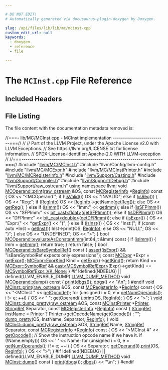 ```yaml
---

# DO NOT EDIT!
# Automatically generated via docusaurus-plugin-doxygen by Doxygen.

slug: /api/files/lib/lib/mc/mcinst-cpp
custom_edit_url: null
keywords:
  - doxygen
  - reference
  - file

---
```





# The `MCInst.cpp` File Reference

<DoxygenPage pluginConfig={pluginConfig}>



## Included Headers

<IncludesList>
<IncludesListItem
  filePath="llvm/MC/MCInst.h"
  permalink="/docs/api/files/include/include/llvm/include/llvm/mc/mcinst-h"
  isLocal="true" />
<IncludesListItem
  filePath="llvm/Config/llvm-config.h"
  permalink=""
  isLocal="true" />
<IncludesListItem
  filePath="llvm/MC/MCExpr.h"
  permalink="/docs/api/files/include/include/llvm/include/llvm/mc/mcexpr-h"
  isLocal="true" />
<IncludesListItem
  filePath="llvm/MC/MCInstPrinter.h"
  permalink="/docs/api/files/include/include/llvm/include/llvm/mc/mcinstprinter-h"
  isLocal="true" />
<IncludesListItem
  filePath="llvm/MC/MCRegisterInfo.h"
  permalink="/docs/api/files/include/include/llvm/include/llvm/mc/mcregisterinfo-h"
  isLocal="true" />
<IncludesListItem
  filePath="llvm/Support/Casting.h"
  permalink="/docs/api/files/include/include/llvm/include/llvm/support/casting-h"
  isLocal="true" />
<IncludesListItem
  filePath="llvm/Support/Compiler.h"
  permalink="/docs/api/files/include/include/llvm/include/llvm/support/compiler-h"
  isLocal="true" />
<IncludesListItem
  filePath="llvm/Support/Debug.h"
  permalink="/docs/api/files/include/include/llvm/include/llvm/support/debug-h"
  isLocal="true" />
<IncludesListItem
  filePath="llvm/Support/raw_ostream.h"
  permalink="/docs/api/files/include/include/llvm/include/llvm/support/raw-ostream-h"
  isLocal="true" />
</IncludesList>


## File Listing

The file content with the documentation metadata removed is:

<ProgramListing>

<Link id="l00001" /><CodeLine lineNumber="1"><Highlight kind="comment">//===- lib/MC/MCInst.cpp - MCInst implementation --------------------------===//</Highlight><Highlight kind="normal"></Highlight></CodeLine>
<Link id="l00002" /><CodeLine lineNumber="2"><Highlight kind="normal"></Highlight><Highlight kind="comment">//</Highlight><Highlight kind="normal"></Highlight></CodeLine>
<Link id="l00003" /><CodeLine lineNumber="3"><Highlight kind="normal"></Highlight><Highlight kind="comment">// Part of the LLVM Project, under the Apache License v2.0 with LLVM Exceptions.</Highlight><Highlight kind="normal"></Highlight></CodeLine>
<Link id="l00004" /><CodeLine lineNumber="4"><Highlight kind="normal"></Highlight><Highlight kind="comment">// See https://llvm.org/LICENSE.txt for license information.</Highlight><Highlight kind="normal"></Highlight></CodeLine>
<Link id="l00005" /><CodeLine lineNumber="5"><Highlight kind="normal"></Highlight><Highlight kind="comment">// SPDX-License-Identifier: Apache-2.0 WITH LLVM-exception</Highlight><Highlight kind="normal"></Highlight></CodeLine>
<Link id="l00006" /><CodeLine lineNumber="6"><Highlight kind="normal"></Highlight><Highlight kind="comment">//</Highlight><Highlight kind="normal"></Highlight></CodeLine>
<Link id="l00007" /><CodeLine lineNumber="7"><Highlight kind="normal"></Highlight><Highlight kind="comment">//===----------------------------------------------------------------------===//</Highlight><Highlight kind="normal"></Highlight></CodeLine>
<Link id="l00008" /><CodeLine lineNumber="8"><Highlight kind="normal"></Highlight></CodeLine>
<Link id="l00009" /><CodeLine lineNumber="9"><Highlight kind="normal"></Highlight><Highlight kind="preprocessor">#include &quot;<a href="/docs/api/files/include/include/llvm/include/llvm/mc/mcinst-h">llvm/MC/MCInst.h</a>&quot;</Highlight><Highlight kind="normal"></Highlight></CodeLine>
<Link id="l00010" /><CodeLine lineNumber="10"><Highlight kind="normal"></Highlight><Highlight kind="preprocessor">#include &quot;llvm/Config/llvm-config.h&quot;</Highlight><Highlight kind="normal"></Highlight></CodeLine>
<Link id="l00011" /><CodeLine lineNumber="11"><Highlight kind="normal"></Highlight><Highlight kind="preprocessor">#include &quot;<a href="/docs/api/files/include/include/llvm/include/llvm/mc/mcexpr-h">llvm/MC/MCExpr.h</a>&quot;</Highlight><Highlight kind="normal"></Highlight></CodeLine>
<Link id="l00012" /><CodeLine lineNumber="12"><Highlight kind="normal"></Highlight><Highlight kind="preprocessor">#include &quot;<a href="/docs/api/files/include/include/llvm/include/llvm/mc/mcinstprinter-h">llvm/MC/MCInstPrinter.h</a>&quot;</Highlight><Highlight kind="normal"></Highlight></CodeLine>
<Link id="l00013" /><CodeLine lineNumber="13"><Highlight kind="normal"></Highlight><Highlight kind="preprocessor">#include &quot;<a href="/docs/api/files/include/include/llvm/include/llvm/mc/mcregisterinfo-h">llvm/MC/MCRegisterInfo.h</a>&quot;</Highlight><Highlight kind="normal"></Highlight></CodeLine>
<Link id="l00014" /><CodeLine lineNumber="14"><Highlight kind="normal"></Highlight><Highlight kind="preprocessor">#include &quot;<a href="/docs/api/files/include/include/llvm/include/llvm/support/casting-h">llvm/Support/Casting.h</a>&quot;</Highlight><Highlight kind="normal"></Highlight></CodeLine>
<Link id="l00015" /><CodeLine lineNumber="15"><Highlight kind="normal"></Highlight><Highlight kind="preprocessor">#include &quot;<a href="/docs/api/files/include/include/llvm/include/llvm/support/compiler-h">llvm/Support/Compiler.h</a>&quot;</Highlight><Highlight kind="normal"></Highlight></CodeLine>
<Link id="l00016" /><CodeLine lineNumber="16"><Highlight kind="normal"></Highlight><Highlight kind="preprocessor">#include &quot;<a href="/docs/api/files/include/include/llvm/include/llvm/support/debug-h">llvm/Support/Debug.h</a>&quot;</Highlight><Highlight kind="normal"></Highlight></CodeLine>
<Link id="l00017" /><CodeLine lineNumber="17"><Highlight kind="normal"></Highlight><Highlight kind="preprocessor">#include &quot;<a href="/docs/api/files/include/include/llvm/include/llvm/support/raw-ostream-h">llvm/Support/raw&#95;ostream.h</a>&quot;</Highlight><Highlight kind="normal"></Highlight></CodeLine>
<Link id="l00018" /><CodeLine lineNumber="18"><Highlight kind="normal"></Highlight></CodeLine>
<Link id="l00019" /><CodeLine lineNumber="19"><Highlight kind="normal"></Highlight><Highlight kind="keyword">using namespace </Highlight><Highlight kind="normal"><a href="/docs/api/namespaces/llvm">llvm</a>;</Highlight></CodeLine>
<Link id="l00020" /><CodeLine lineNumber="20"><Highlight kind="normal"></Highlight></CodeLine>
<Link id="l00021" /><CodeLine lineNumber="21" lineLink="/docs/api/classes/llvm/mcoperand/#ab918360fb55bd58c515880d80430df15"><Highlight kind="normal"></Highlight><Highlight kind="keywordtype">void</Highlight><Highlight kind="normal"> <a href="/docs/api/classes/llvm/mcoperand/#ab918360fb55bd58c515880d80430df15">MCOperand::print</a>(<a href="/docs/api/classes/llvm/raw-ostream">raw&#95;ostream</a> &amp;OS, </Highlight><Highlight kind="keyword">const</Highlight><Highlight kind="normal"> <a href="/docs/api/classes/llvm/mcregisterinfo">MCRegisterInfo</a> &#42;<a href="/docs/api/structs/reginfo">RegInfo</a>)</Highlight><Highlight kind="keyword"> const </Highlight><Highlight kind="normal">&#123;</Highlight></CodeLine>
<Link id="l00022" /><CodeLine lineNumber="22"><Highlight kind="normal">  OS &lt;&lt; </Highlight><Highlight kind="stringliteral">&quot;&lt;MCOperand &quot;</Highlight><Highlight kind="normal">;</Highlight></CodeLine>
<Link id="l00023" /><CodeLine lineNumber="23"><Highlight kind="normal">  </Highlight><Highlight kind="keywordflow">if</Highlight><Highlight kind="normal"> (!<a href="/docs/api/classes/llvm/mcoperand/#abbfcefd1ec45289db58eeb5622b6bd7e">isValid</a>())</Highlight></CodeLine>
<Link id="l00024" /><CodeLine lineNumber="24"><Highlight kind="normal">    OS &lt;&lt; </Highlight><Highlight kind="stringliteral">&quot;INVALID&quot;</Highlight><Highlight kind="normal">;</Highlight></CodeLine>
<Link id="l00025" /><CodeLine lineNumber="25"><Highlight kind="normal">  </Highlight><Highlight kind="keywordflow">else</Highlight><Highlight kind="normal"> </Highlight><Highlight kind="keywordflow">if</Highlight><Highlight kind="normal"> (<a href="/docs/api/classes/llvm/mcoperand/#a7a8c7eea0aa4890f25a4b83e1f0a0b6f">isReg</a>()) &#123;</Highlight></CodeLine>
<Link id="l00026" /><CodeLine lineNumber="26"><Highlight kind="normal">    OS &lt;&lt; </Highlight><Highlight kind="stringliteral">&quot;Reg:&quot;</Highlight><Highlight kind="normal">;</Highlight></CodeLine>
<Link id="l00027" /><CodeLine lineNumber="27"><Highlight kind="normal">    </Highlight><Highlight kind="keywordflow">if</Highlight><Highlight kind="normal"> (<a href="/docs/api/structs/reginfo">RegInfo</a>)</Highlight></CodeLine>
<Link id="l00028" /><CodeLine lineNumber="28"><Highlight kind="normal">      OS &lt;&lt; <a href="/docs/api/structs/reginfo">RegInfo</a>-&gt;getName(<a href="/docs/api/classes/llvm/mcoperand/#a94abf618eb8001b802910ab872a7d1d9">getReg</a>());</Highlight></CodeLine>
<Link id="l00029" /><CodeLine lineNumber="29"><Highlight kind="normal">    </Highlight><Highlight kind="keywordflow">else</Highlight><Highlight kind="normal"></Highlight></CodeLine>
<Link id="l00030" /><CodeLine lineNumber="30"><Highlight kind="normal">      OS &lt;&lt; <a href="/docs/api/classes/llvm/mcoperand/#a94abf618eb8001b802910ab872a7d1d9">getReg</a>();</Highlight></CodeLine>
<Link id="l00031" /><CodeLine lineNumber="31"><Highlight kind="normal">  &#125; </Highlight><Highlight kind="keywordflow">else</Highlight><Highlight kind="normal"> </Highlight><Highlight kind="keywordflow">if</Highlight><Highlight kind="normal"> (<a href="/docs/api/classes/llvm/mcoperand/#a5f639fdcd3fc673fcbdb47f2e88b2b41">isImm</a>())</Highlight></CodeLine>
<Link id="l00032" /><CodeLine lineNumber="32"><Highlight kind="normal">    OS &lt;&lt; </Highlight><Highlight kind="stringliteral">&quot;Imm:&quot;</Highlight><Highlight kind="normal"> &lt;&lt; <a href="/docs/api/classes/llvm/mcoperand/#a4509c43893edc940979f690c468664c1">getImm</a>();</Highlight></CodeLine>
<Link id="l00033" /><CodeLine lineNumber="33"><Highlight kind="normal">  </Highlight><Highlight kind="keywordflow">else</Highlight><Highlight kind="normal"> </Highlight><Highlight kind="keywordflow">if</Highlight><Highlight kind="normal"> (<a href="/docs/api/classes/llvm/mcoperand/#a0a68831a562a1f53d610648bea9786f0">isSFPImm</a>())</Highlight></CodeLine>
<Link id="l00034" /><CodeLine lineNumber="34"><Highlight kind="normal">    OS &lt;&lt; </Highlight><Highlight kind="stringliteral">&quot;SFPImm:&quot;</Highlight><Highlight kind="normal"> &lt;&lt; <a href="/docs/api/namespaces/llvm/#aab3863f16cb0767af49f0dd63bc5aa90">bit&#95;cast&lt;float&gt;</a>(<a href="/docs/api/classes/llvm/mcoperand/#ad4286ac06005f9cb51c1eb362a771d80">getSFPImm</a>());</Highlight></CodeLine>
<Link id="l00035" /><CodeLine lineNumber="35"><Highlight kind="normal">  </Highlight><Highlight kind="keywordflow">else</Highlight><Highlight kind="normal"> </Highlight><Highlight kind="keywordflow">if</Highlight><Highlight kind="normal"> (<a href="/docs/api/classes/llvm/mcoperand/#aa6ba6fb51842e8a8524eec3ba983d84d">isDFPImm</a>())</Highlight></CodeLine>
<Link id="l00036" /><CodeLine lineNumber="36"><Highlight kind="normal">    OS &lt;&lt; </Highlight><Highlight kind="stringliteral">&quot;DFPImm:&quot;</Highlight><Highlight kind="normal"> &lt;&lt; <a href="/docs/api/namespaces/llvm/#aab3863f16cb0767af49f0dd63bc5aa90">bit&#95;cast&lt;double&gt;</a>(<a href="/docs/api/classes/llvm/mcoperand/#adf5f581a0c20fd56bd361cb03bcbb9d6">getDFPImm</a>());</Highlight></CodeLine>
<Link id="l00037" /><CodeLine lineNumber="37"><Highlight kind="normal">  </Highlight><Highlight kind="keywordflow">else</Highlight><Highlight kind="normal"> </Highlight><Highlight kind="keywordflow">if</Highlight><Highlight kind="normal"> (<a href="/docs/api/classes/llvm/mcoperand/#ae23b2e8269fe15dbe5ebb3394438960c">isExpr</a>()) &#123;</Highlight></CodeLine>
<Link id="l00038" /><CodeLine lineNumber="38"><Highlight kind="normal">    OS &lt;&lt; </Highlight><Highlight kind="stringliteral">&quot;Expr:(&quot;</Highlight><Highlight kind="normal"> &lt;&lt; &#42;<a href="/docs/api/classes/llvm/mcoperand/#ac9408fbc60922d24b01c1efcbd4ba52b">getExpr</a>() &lt;&lt; </Highlight><Highlight kind="stringliteral">&quot;)&quot;</Highlight><Highlight kind="normal">;</Highlight></CodeLine>
<Link id="l00039" /><CodeLine lineNumber="39"><Highlight kind="normal">  &#125; </Highlight><Highlight kind="keywordflow">else</Highlight><Highlight kind="normal"> </Highlight><Highlight kind="keywordflow">if</Highlight><Highlight kind="normal"> (<a href="/docs/api/classes/llvm/mcoperand/#a7832d8ec9250b2d505818053e48ea437">isInst</a>()) &#123;</Highlight></CodeLine>
<Link id="l00040" /><CodeLine lineNumber="40"><Highlight kind="normal">    OS &lt;&lt; </Highlight><Highlight kind="stringliteral">&quot;Inst:(&quot;</Highlight><Highlight kind="normal">;</Highlight></CodeLine>
<Link id="l00041" /><CodeLine lineNumber="41"><Highlight kind="normal">    </Highlight><Highlight kind="keywordflow">if</Highlight><Highlight kind="normal"> (</Highlight><Highlight kind="keyword">const</Highlight><Highlight kind="normal"> </Highlight><Highlight kind="keyword">auto</Highlight><Highlight kind="normal"> &#42;Inst = <a href="/docs/api/classes/llvm/mcoperand/#ab21fde20666d4c8228c527e0321b2f9b">getInst</a>())</Highlight></CodeLine>
<Link id="l00042" /><CodeLine lineNumber="42"><Highlight kind="normal">      Inst-&gt;print(OS, <a href="/docs/api/structs/reginfo">RegInfo</a>);</Highlight></CodeLine>
<Link id="l00043" /><CodeLine lineNumber="43"><Highlight kind="normal">    </Highlight><Highlight kind="keywordflow">else</Highlight><Highlight kind="normal"></Highlight></CodeLine>
<Link id="l00044" /><CodeLine lineNumber="44"><Highlight kind="normal">      OS &lt;&lt; </Highlight><Highlight kind="stringliteral">&quot;NULL&quot;</Highlight><Highlight kind="normal">;</Highlight></CodeLine>
<Link id="l00045" /><CodeLine lineNumber="45"><Highlight kind="normal">    OS &lt;&lt; </Highlight><Highlight kind="stringliteral">&quot;)&quot;</Highlight><Highlight kind="normal">;</Highlight></CodeLine>
<Link id="l00046" /><CodeLine lineNumber="46"><Highlight kind="normal">  &#125; </Highlight><Highlight kind="keywordflow">else</Highlight><Highlight kind="normal"></Highlight></CodeLine>
<Link id="l00047" /><CodeLine lineNumber="47"><Highlight kind="normal">    OS &lt;&lt; </Highlight><Highlight kind="stringliteral">&quot;UNDEFINED&quot;</Highlight><Highlight kind="normal">;</Highlight></CodeLine>
<Link id="l00048" /><CodeLine lineNumber="48"><Highlight kind="normal">  OS &lt;&lt; </Highlight><Highlight kind="stringliteral">&quot;&gt;&quot;</Highlight><Highlight kind="normal">;</Highlight></CodeLine>
<Link id="l00049" /><CodeLine lineNumber="49"><Highlight kind="normal">&#125;</Highlight></CodeLine>
<Link id="l00050" /><CodeLine lineNumber="50"><Highlight kind="normal"></Highlight></CodeLine>
<Link id="l00051" /><CodeLine lineNumber="51" lineLink="/docs/api/classes/llvm/mcoperand/#a9a54db1d55d29104f63170d1a32f7c70"><Highlight kind="normal"></Highlight><Highlight kind="keywordtype">bool</Highlight><Highlight kind="normal"> <a href="/docs/api/classes/llvm/mcoperand/#a9a54db1d55d29104f63170d1a32f7c70">MCOperand::evaluateAsConstantImm</a>(int64&#95;t &amp;Imm)</Highlight><Highlight kind="keyword"> const </Highlight><Highlight kind="normal">&#123;</Highlight></CodeLine>
<Link id="l00052" /><CodeLine lineNumber="52"><Highlight kind="normal">  </Highlight><Highlight kind="keywordflow">if</Highlight><Highlight kind="normal"> (<a href="/docs/api/classes/llvm/mcoperand/#a5f639fdcd3fc673fcbdb47f2e88b2b41">isImm</a>()) &#123;</Highlight></CodeLine>
<Link id="l00053" /><CodeLine lineNumber="53"><Highlight kind="normal">    Imm = <a href="/docs/api/classes/llvm/mcoperand/#a4509c43893edc940979f690c468664c1">getImm</a>();</Highlight></CodeLine>
<Link id="l00054" /><CodeLine lineNumber="54"><Highlight kind="normal">    </Highlight><Highlight kind="keywordflow">return</Highlight><Highlight kind="normal"> </Highlight><Highlight kind="keyword">true</Highlight><Highlight kind="normal">;</Highlight></CodeLine>
<Link id="l00055" /><CodeLine lineNumber="55"><Highlight kind="normal">  &#125;</Highlight></CodeLine>
<Link id="l00056" /><CodeLine lineNumber="56"><Highlight kind="normal">  </Highlight><Highlight kind="keywordflow">return</Highlight><Highlight kind="normal"> </Highlight><Highlight kind="keyword">false</Highlight><Highlight kind="normal">;</Highlight></CodeLine>
<Link id="l00057" /><CodeLine lineNumber="57"><Highlight kind="normal">&#125;</Highlight></CodeLine>
<Link id="l00058" /><CodeLine lineNumber="58"><Highlight kind="normal"></Highlight></CodeLine>
<Link id="l00059" /><CodeLine lineNumber="59" lineLink="/docs/api/classes/llvm/mcoperand/#a1dfc57d55bc5df5056dea7c627f24c37"><Highlight kind="normal"></Highlight><Highlight kind="keywordtype">bool</Highlight><Highlight kind="normal"> <a href="/docs/api/classes/llvm/mcoperand/#a1dfc57d55bc5df5056dea7c627f24c37">MCOperand::isBareSymbolRef</a>()</Highlight><Highlight kind="keyword"> const </Highlight><Highlight kind="normal">&#123;</Highlight></CodeLine>
<Link id="l00060" /><CodeLine lineNumber="60"><Highlight kind="normal">  <a href="/docs/api/files/lib/lib/target/lib/target/amdgpu/silowercontrolflow-cpp/#a4868c5d81c5ccc98c47aeab6244346a0">assert</a>(<a href="/docs/api/classes/llvm/mcoperand/#ae23b2e8269fe15dbe5ebb3394438960c">isExpr</a>() &amp;&amp;</Highlight></CodeLine>
<Link id="l00061" /><CodeLine lineNumber="61"><Highlight kind="normal">         </Highlight><Highlight kind="stringliteral">&quot;isBareSymbolRef expects only expressions&quot;</Highlight><Highlight kind="normal">);</Highlight></CodeLine>
<Link id="l00062" /><CodeLine lineNumber="62"><Highlight kind="normal">  </Highlight><Highlight kind="keyword">const</Highlight><Highlight kind="normal"> <a href="/docs/api/classes/llvm/mcexpr">MCExpr</a> &#42;Expr = <a href="/docs/api/classes/llvm/mcoperand/#ac9408fbc60922d24b01c1efcbd4ba52b">getExpr</a>();</Highlight></CodeLine>
<Link id="l00063" /><CodeLine lineNumber="63"><Highlight kind="normal">  <a href="/docs/api/classes/llvm/mcexpr/#a83112ba0cecd7a7add9f1f9c441d606f">MCExpr::ExprKind</a> Kind = <a href="/docs/api/classes/llvm/mcoperand/#ac9408fbc60922d24b01c1efcbd4ba52b">getExpr</a>()-&gt;<a href="/docs/api/classes/llvm/mcexpr/#af5d6e67c11188675c1309e098afac194">getKind</a>();</Highlight></CodeLine>
<Link id="l00064" /><CodeLine lineNumber="64"><Highlight kind="normal">  </Highlight><Highlight kind="keywordflow">return</Highlight><Highlight kind="normal"> Kind == <a href="/docs/api/classes/llvm/mcexpr/#a83112ba0cecd7a7add9f1f9c441d606fa8cbc19c1660252a30c030fa945999a91">MCExpr::SymbolRef</a> &amp;&amp;</Highlight></CodeLine>
<Link id="l00065" /><CodeLine lineNumber="65"><Highlight kind="normal">    <a href="/docs/api/namespaces/llvm/#ac4fc845f5ed92de63cd4474f128f5fc5">cast&lt;MCSymbolRefExpr&gt;</a>(Expr)-&gt;getKind() == <a href="/docs/api/classes/llvm/mcsymbolrefexpr/#a5c463f6352570ee778c35c40949c4985a01bc6396c4d841a7ea268c3cbf62d3b3">MCSymbolRefExpr::VK&#95;None</a>;</Highlight></CodeLine>
<Link id="l00066" /><CodeLine lineNumber="66"><Highlight kind="normal">&#125;</Highlight></CodeLine>
<Link id="l00067" /><CodeLine lineNumber="67"><Highlight kind="normal"></Highlight></CodeLine>
<Link id="l00068" /><CodeLine lineNumber="68"><Highlight kind="normal"></Highlight><Highlight kind="preprocessor">#if !defined(NDEBUG) || defined(LLVM&#95;ENABLE&#95;DUMP)</Highlight><Highlight kind="normal"></Highlight></CodeLine>
<Link id="l00069" /><CodeLine lineNumber="69" lineLink="/docs/api/classes/llvm/mcoperand/#aade61d67dc303176b7a668f9b5be13bd"><Highlight kind="normal"><a href="/docs/api/files/include/include/llvm/include/llvm/support/compiler-h/#aa863693eef567397d9c292da5bf22d34">LLVM&#95;DUMP&#95;METHOD</a> </Highlight><Highlight kind="keywordtype">void</Highlight><Highlight kind="normal"> <a href="/docs/api/classes/llvm/mcoperand/#aade61d67dc303176b7a668f9b5be13bd">MCOperand::dump</a>()</Highlight><Highlight kind="keyword"> const </Highlight><Highlight kind="normal">&#123;</Highlight></CodeLine>
<Link id="l00070" /><CodeLine lineNumber="70"><Highlight kind="normal">  <a href="/docs/api/classes/llvm/mcoperand/#ab918360fb55bd58c515880d80430df15">print</a>(<a href="/docs/api/namespaces/llvm/#a7c46c742c31be54870e2038048e6b391">dbgs</a>());</Highlight></CodeLine>
<Link id="l00071" /><CodeLine lineNumber="71"><Highlight kind="normal">  <a href="/docs/api/namespaces/llvm/#a7c46c742c31be54870e2038048e6b391">dbgs</a>() &lt;&lt; </Highlight><Highlight kind="stringliteral">&quot;\\n&quot;</Highlight><Highlight kind="normal">;</Highlight></CodeLine>
<Link id="l00072" /><CodeLine lineNumber="72"><Highlight kind="normal">&#125;</Highlight></CodeLine>
<Link id="l00073" /><CodeLine lineNumber="73"><Highlight kind="normal"></Highlight><Highlight kind="preprocessor">#endif</Highlight><Highlight kind="normal"></Highlight></CodeLine>
<Link id="l00074" /><CodeLine lineNumber="74"><Highlight kind="normal"></Highlight></CodeLine>
<Link id="l00075" /><CodeLine lineNumber="75" lineLink="/docs/api/classes/llvm/mcinst/#a3d101ee8e316d793b1e136a0ee3a7795"><Highlight kind="normal"></Highlight><Highlight kind="keywordtype">void</Highlight><Highlight kind="normal"> <a href="/docs/api/classes/llvm/mcinst/#a3d101ee8e316d793b1e136a0ee3a7795">MCInst::print</a>(<a href="/docs/api/classes/llvm/raw-ostream">raw&#95;ostream</a> &amp;OS, </Highlight><Highlight kind="keyword">const</Highlight><Highlight kind="normal"> <a href="/docs/api/classes/llvm/mcregisterinfo">MCRegisterInfo</a> &#42;<a href="/docs/api/structs/reginfo">RegInfo</a>)</Highlight><Highlight kind="keyword"> const </Highlight><Highlight kind="normal">&#123;</Highlight></CodeLine>
<Link id="l00076" /><CodeLine lineNumber="76"><Highlight kind="normal">  OS &lt;&lt; </Highlight><Highlight kind="stringliteral">&quot;&lt;MCInst &quot;</Highlight><Highlight kind="normal"> &lt;&lt; <a href="/docs/api/classes/llvm/mcinst/#a5c26b1db954c27889986dba3b310a8e4">getOpcode</a>();</Highlight></CodeLine>
<Link id="l00077" /><CodeLine lineNumber="77"><Highlight kind="normal">  </Highlight><Highlight kind="keywordflow">for</Highlight><Highlight kind="normal"> (</Highlight><Highlight kind="keywordtype">unsigned</Highlight><Highlight kind="normal"> i = 0, e = <a href="/docs/api/classes/llvm/mcinst/#a3c5c7109f398fdca515509e2284cd8c0">getNumOperands</a>(); i != e; ++i) &#123;</Highlight></CodeLine>
<Link id="l00078" /><CodeLine lineNumber="78"><Highlight kind="normal">    OS &lt;&lt; </Highlight><Highlight kind="stringliteral">&quot; &quot;</Highlight><Highlight kind="normal">;</Highlight></CodeLine>
<Link id="l00079" /><CodeLine lineNumber="79"><Highlight kind="normal">    <a href="/docs/api/classes/llvm/mcinst/#aef5de3ac30fe221c5b4e702574ab46a9">getOperand</a>(i).<a href="/docs/api/classes/llvm/mcoperand/#ab918360fb55bd58c515880d80430df15">print</a>(OS, <a href="/docs/api/structs/reginfo">RegInfo</a>);</Highlight></CodeLine>
<Link id="l00080" /><CodeLine lineNumber="80"><Highlight kind="normal">  &#125;</Highlight></CodeLine>
<Link id="l00081" /><CodeLine lineNumber="81"><Highlight kind="normal">  OS &lt;&lt; </Highlight><Highlight kind="stringliteral">&quot;&gt;&quot;</Highlight><Highlight kind="normal">;</Highlight></CodeLine>
<Link id="l00082" /><CodeLine lineNumber="82"><Highlight kind="normal">&#125;</Highlight></CodeLine>
<Link id="l00083" /><CodeLine lineNumber="83"><Highlight kind="normal"></Highlight></CodeLine>
<Link id="l00084" /><CodeLine lineNumber="84" lineLink="/docs/api/classes/llvm/mcinst/#a230d5dad7ea2d94e1671a4aa222a2e15"><Highlight kind="normal"></Highlight><Highlight kind="keywordtype">void</Highlight><Highlight kind="normal"> <a href="/docs/api/classes/llvm/mcinst/#a230d5dad7ea2d94e1671a4aa222a2e15">MCInst::dump&#95;pretty</a>(<a href="/docs/api/classes/llvm/raw-ostream">raw&#95;ostream</a> &amp;OS, </Highlight><Highlight kind="keyword">const</Highlight><Highlight kind="normal"> <a href="/docs/api/classes/llvm/mcinstprinter">MCInstPrinter</a> &#42;<a href="/docs/api/files/lib/lib/target/lib/target/directx/dxilprettyprinter-cpp/#aa60cf1897c36e79b878a6f3c6300cfba">Printer</a>,</Highlight></CodeLine>
<Link id="l00085" /><CodeLine lineNumber="85"><Highlight kind="normal">                         <a href="/docs/api/classes/llvm/stringref">StringRef</a> Separator,</Highlight></CodeLine>
<Link id="l00086" /><CodeLine lineNumber="86"><Highlight kind="normal">                         </Highlight><Highlight kind="keyword">const</Highlight><Highlight kind="normal"> <a href="/docs/api/classes/llvm/mcregisterinfo">MCRegisterInfo</a> &#42;<a href="/docs/api/structs/reginfo">RegInfo</a>)</Highlight><Highlight kind="keyword"> const </Highlight><Highlight kind="normal">&#123;</Highlight></CodeLine>
<Link id="l00087" /><CodeLine lineNumber="87"><Highlight kind="normal">  <a href="/docs/api/classes/llvm/stringref">StringRef</a> InstName = <a href="/docs/api/files/lib/lib/target/lib/target/directx/dxilprettyprinter-cpp/#aa60cf1897c36e79b878a6f3c6300cfba">Printer</a> ? <a href="/docs/api/files/lib/lib/target/lib/target/directx/dxilprettyprinter-cpp/#aa60cf1897c36e79b878a6f3c6300cfba">Printer</a>-&gt;getOpcodeName(<a href="/docs/api/classes/llvm/mcinst/#a5c26b1db954c27889986dba3b310a8e4">getOpcode</a>()) : </Highlight><Highlight kind="stringliteral">&quot;&quot;</Highlight><Highlight kind="normal">;</Highlight></CodeLine>
<Link id="l00088" /><CodeLine lineNumber="88"><Highlight kind="normal">  <a href="/docs/api/classes/llvm/mcinst/#a230d5dad7ea2d94e1671a4aa222a2e15">dump&#95;pretty</a>(OS, InstName, Separator, <a href="/docs/api/structs/reginfo">RegInfo</a>);</Highlight></CodeLine>
<Link id="l00089" /><CodeLine lineNumber="89"><Highlight kind="normal">&#125;</Highlight></CodeLine>
<Link id="l00090" /><CodeLine lineNumber="90"><Highlight kind="normal"></Highlight></CodeLine>
<Link id="l00091" /><CodeLine lineNumber="91" lineLink="/docs/api/classes/llvm/mcinst/#aed3878e91373aaa765f80e2242ed2d00"><Highlight kind="normal"></Highlight><Highlight kind="keywordtype">void</Highlight><Highlight kind="normal"> <a href="/docs/api/classes/llvm/mcinst/#a230d5dad7ea2d94e1671a4aa222a2e15">MCInst::dump&#95;pretty</a>(<a href="/docs/api/classes/llvm/raw-ostream">raw&#95;ostream</a> &amp;OS, <a href="/docs/api/classes/llvm/stringref">StringRef</a> Name, <a href="/docs/api/classes/llvm/stringref">StringRef</a> Separator,</Highlight></CodeLine>
<Link id="l00092" /><CodeLine lineNumber="92"><Highlight kind="normal">                         </Highlight><Highlight kind="keyword">const</Highlight><Highlight kind="normal"> <a href="/docs/api/classes/llvm/mcregisterinfo">MCRegisterInfo</a> &#42;<a href="/docs/api/structs/reginfo">RegInfo</a>)</Highlight><Highlight kind="keyword"> const </Highlight><Highlight kind="normal">&#123;</Highlight></CodeLine>
<Link id="l00093" /><CodeLine lineNumber="93"><Highlight kind="normal">  OS &lt;&lt; </Highlight><Highlight kind="stringliteral">&quot;&lt;MCInst #&quot;</Highlight><Highlight kind="normal"> &lt;&lt; <a href="/docs/api/classes/llvm/mcinst/#a5c26b1db954c27889986dba3b310a8e4">getOpcode</a>();</Highlight></CodeLine>
<Link id="l00094" /><CodeLine lineNumber="94"><Highlight kind="normal"></Highlight></CodeLine>
<Link id="l00095" /><CodeLine lineNumber="95"><Highlight kind="normal">  </Highlight><Highlight kind="comment">// Show the instruction opcode name if we have it.</Highlight><Highlight kind="normal"></Highlight></CodeLine>
<Link id="l00096" /><CodeLine lineNumber="96"><Highlight kind="normal">  </Highlight><Highlight kind="keywordflow">if</Highlight><Highlight kind="normal"> (!Name.empty())</Highlight></CodeLine>
<Link id="l00097" /><CodeLine lineNumber="97"><Highlight kind="normal">    OS &lt;&lt; </Highlight><Highlight kind="charliteral">&#39; &#39;</Highlight><Highlight kind="normal"> &lt;&lt; Name;</Highlight></CodeLine>
<Link id="l00098" /><CodeLine lineNumber="98"><Highlight kind="normal"></Highlight></CodeLine>
<Link id="l00099" /><CodeLine lineNumber="99"><Highlight kind="normal">  </Highlight><Highlight kind="keywordflow">for</Highlight><Highlight kind="normal"> (</Highlight><Highlight kind="keywordtype">unsigned</Highlight><Highlight kind="normal"> i = 0, e = <a href="/docs/api/classes/llvm/mcinst/#a3c5c7109f398fdca515509e2284cd8c0">getNumOperands</a>(); i != e; ++i) &#123;</Highlight></CodeLine>
<Link id="l00100" /><CodeLine lineNumber="100"><Highlight kind="normal">    OS &lt;&lt; Separator;</Highlight></CodeLine>
<Link id="l00101" /><CodeLine lineNumber="101"><Highlight kind="normal">    <a href="/docs/api/classes/llvm/mcinst/#aef5de3ac30fe221c5b4e702574ab46a9">getOperand</a>(i).<a href="/docs/api/classes/llvm/mcoperand/#ab918360fb55bd58c515880d80430df15">print</a>(OS, <a href="/docs/api/structs/reginfo">RegInfo</a>);</Highlight></CodeLine>
<Link id="l00102" /><CodeLine lineNumber="102"><Highlight kind="normal">  &#125;</Highlight></CodeLine>
<Link id="l00103" /><CodeLine lineNumber="103"><Highlight kind="normal">  OS &lt;&lt; </Highlight><Highlight kind="stringliteral">&quot;&gt;&quot;</Highlight><Highlight kind="normal">;</Highlight></CodeLine>
<Link id="l00104" /><CodeLine lineNumber="104"><Highlight kind="normal">&#125;</Highlight></CodeLine>
<Link id="l00105" /><CodeLine lineNumber="105"><Highlight kind="normal"></Highlight></CodeLine>
<Link id="l00106" /><CodeLine lineNumber="106"><Highlight kind="normal"></Highlight><Highlight kind="preprocessor">#if !defined(NDEBUG) || defined(LLVM&#95;ENABLE&#95;DUMP)</Highlight><Highlight kind="normal"></Highlight></CodeLine>
<Link id="l00107" /><CodeLine lineNumber="107" lineLink="/docs/api/classes/llvm/mcinst/#ab8aa6b74c6bb82576347afb756807f20"><Highlight kind="normal"><a href="/docs/api/files/include/include/llvm/include/llvm/support/compiler-h/#aa863693eef567397d9c292da5bf22d34">LLVM&#95;DUMP&#95;METHOD</a> </Highlight><Highlight kind="keywordtype">void</Highlight><Highlight kind="normal"> <a href="/docs/api/classes/llvm/mcinst/#ab8aa6b74c6bb82576347afb756807f20">MCInst::dump</a>()</Highlight><Highlight kind="keyword"> const </Highlight><Highlight kind="normal">&#123;</Highlight></CodeLine>
<Link id="l00108" /><CodeLine lineNumber="108"><Highlight kind="normal">  <a href="/docs/api/classes/llvm/mcinst/#a3d101ee8e316d793b1e136a0ee3a7795">print</a>(<a href="/docs/api/namespaces/llvm/#a7c46c742c31be54870e2038048e6b391">dbgs</a>());</Highlight></CodeLine>
<Link id="l00109" /><CodeLine lineNumber="109"><Highlight kind="normal">  <a href="/docs/api/namespaces/llvm/#a7c46c742c31be54870e2038048e6b391">dbgs</a>() &lt;&lt; </Highlight><Highlight kind="stringliteral">&quot;\\n&quot;</Highlight><Highlight kind="normal">;</Highlight></CodeLine>
<Link id="l00110" /><CodeLine lineNumber="110"><Highlight kind="normal">&#125;</Highlight></CodeLine>
<Link id="l00111" /><CodeLine lineNumber="111"><Highlight kind="normal"></Highlight><Highlight kind="preprocessor">#endif</Highlight></CodeLine>

</ProgramListing>

</DoxygenPage>
